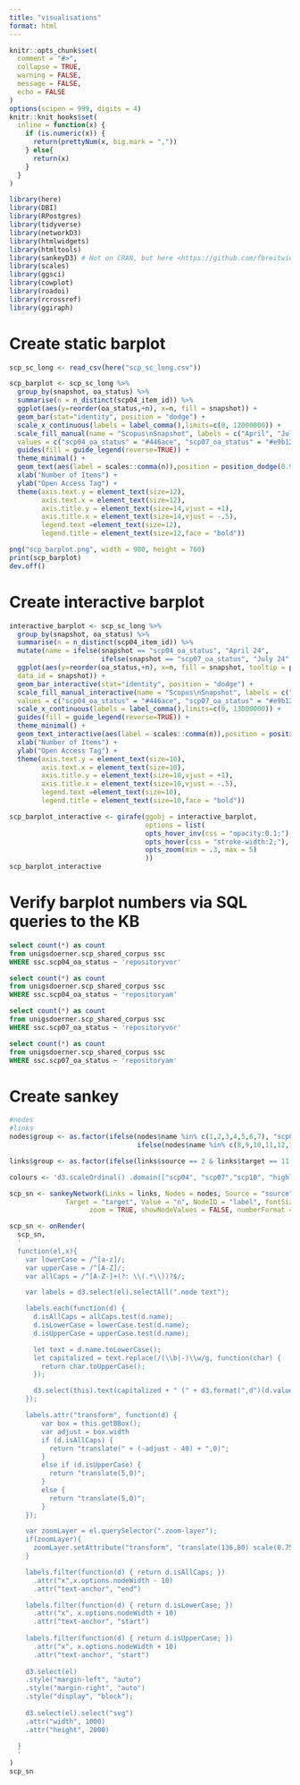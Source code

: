 ```yaml
---
title: "visualisations"
format: html
---
```


```r
knitr::opts_chunk$set(
  comment = "#>",
  collapse = TRUE,
  warning = FALSE,
  message = FALSE,
  echo = FALSE
)
options(scipen = 999, digits = 4)
knitr::knit_hooks$set(
  inline = function(x) {
    if (is.numeric(x)) {
      return(prettyNum(x, big.mark = ","))
    } else{
      return(x)
    }
  }
)
```

```r
library(here)
library(DBI)
library(RPostgres)
library(tidyverse)
library(networkD3)
library(htmlwidgets)
library(htmltools)
library(sankeyD3) # Not on CRAN, but here <https://github.com/fbreitwieser/sankeyD3>
library(scales)
library(ggsci)
library(cowplot)
library(roadoi)
library(rcrossref)
library(ggiraph)
```

# Create static barplot

```r
scp_sc_long <- read_csv(here("scp_sc_long.csv"))
```


```r
scp_barplot <- scp_sc_long %>%
  group_by(snapshot, oa_status) %>%
  summarise(n = n_distinct(scp04_item_id)) %>%
  ggplot(aes(y=reorder(oa_status,+n), x=n, fill = snapshot)) +
  geom_bar(stat="identity", position = "dodge") +
  scale_x_continuous(labels = label_comma(),limits=c(0, 12000000)) +
  scale_fill_manual(name = "Scopus\nSnapshot", labels = c("April", "July", "October"),
  values = c("scp04_oa_status" = "#446ace", "scp07_oa_status" = "#e9b121", "scp10_oa_status" = "#fd725d")) +
  guides(fill = guide_legend(reverse=TRUE)) +
  theme_minimal() +
  geom_text(aes(label = scales::comma(n)),position = position_dodge(0.95), size = 5, hjust = -.2, vjust = 0.5) +
  xlab("Number of Items") +
  ylab("Open Access Tag") +
  theme(axis.text.y = element_text(size=12),
        axis.text.x = element_text(size=12),
        axis.title.y = element_text(size=14,vjust = +1),
        axis.title.x = element_text(size=14,vjust = -.5),
        legend.text =element_text(size=12),
        legend.title = element_text(size=12,face = "bold"))

png("scp_barplot.png", width = 980, height = 760)
print(scp_barplot)
dev.off()
```

# Create interactive barplot

```r
interactive_barplot <- scp_sc_long %>%
  group_by(snapshot, oa_status) %>%
  summarise(n = n_distinct(scp04_item_id)) %>%
  mutate(name = ifelse(snapshot == "scp04_oa_status", "April 24",
                       ifelse(snapshot == "scp07_oa_status", "July 24","October 24"))) %>%
  ggplot(aes(y=reorder(oa_status,+n), x=n, fill = snapshot, tooltip = paste0("Number of Items: ", formatC(n, big.mark = ","), "\n", "Snapshot: ",name),
  data_id = snapshot)) +
  geom_bar_interactive(stat="identity", position = "dodge") +
  scale_fill_manual_interactive(name = "Scopus\nSnapshot", labels = c("April 24", "July 24", "October 24"),
  values = c("scp04_oa_status" = "#446ace", "scp07_oa_status" = "#e9b121", "scp10_oa_status" = "#fd725d")) +
  scale_x_continuous(labels = label_comma(),limits=c(0, 13000000)) +
  guides(fill = guide_legend(reverse=TRUE)) +
  theme_minimal() +
  geom_text_interactive(aes(label = scales::comma(n)),position = position_dodge(0.95), size = 3, hjust = -.2, vjust = 0.5) +
  xlab("Number of Items") +
  ylab("Open Access Tag") +
  theme(axis.text.y = element_text(size=10),
        axis.text.x = element_text(size=10),
        axis.title.y = element_text(size=10,vjust = +1),
        axis.title.x = element_text(size=10,vjust = -.5),
        legend.text =element_text(size=10),
        legend.title = element_text(size=10,face = "bold"))

scp_barplot_interactive <- girafe(ggobj = interactive_barplot,
                                  options = list(
                                  opts_hover_inv(css = "opacity:0.1;"),
                                  opts_hover(css = "stroke-width:2;"),
                                  opts_zoom(min = .3, max = 5)
                                  ))
scp_barplot_interactive
```

# Verify barplot numbers via SQL queries to the KB

```sql
select count(*) as count
from unigsdoerner.scp_shared_corpus ssc 
WHERE ssc.scp04_oa_status ~ 'repositoryvor'
```

```sql
select count(*) as count
from unigsdoerner.scp_shared_corpus ssc
WHERE ssc.scp04_oa_status ~ 'repositoryam'
```

```sql
select count(*) as count
from unigsdoerner.scp_shared_corpus ssc
WHERE ssc.scp07_oa_status ~ 'repositoryvor'
```

```sql
select count(*) as count
from unigsdoerner.scp_shared_corpus ssc
WHERE ssc.scp07_oa_status ~ 'repositoryam'
```


# Create sankey

```r
#nodes
#links
nodes$group <- as.factor(ifelse(nodes$name %in% c(1,2,3,4,5,6,7), "scp04", 
                                ifelse(nodes$name %in% c(8,9,10,11,12,13,14), "scp07", "scp10")))

links$group <- as.factor(ifelse(links$source == 2 & links$target == 11 | links$source == 2 & links$target == 7 | links$source == 5 & links$target == 11 | links$source == 5 & links$target == 7 | links$source == 9 & links$target == 18 | links$source == 13 & links$target == 18 | links$source == 9 & links$target == 14 | links$source == 13 & links$target == 14, "highlight", ifelse(links$source == 4 & links$target == 10, "highlight_2","plain")))

colours <- 'd3.scaleOrdinal() .domain(["scp04", "scp07","scp10", "highlight","highlight_2","plain"]) .range(["#446ace","#e9b121", "#fd725d", "#40a954","#97bbf5ff","#e5e5e5"])'

scp_sn <- sankeyNetwork(Links = links, Nodes = nodes, Source = "source",
              Target = "target", Value = "n", NodeID = "label", fontSize = 12, nodePadding = 20, 
                    zoom = TRUE, showNodeValues = FALSE, numberFormat = ",d", fontFamily = "sans-serif", iterations=0,NodeGroup="group", LinkGroup = "group", colourScale = colours,dragX = TRUE,dragY = TRUE, xAxisDomain = c("Scopus (April)","Scopus (July)","Scopus (October)"),xScalingFactor = .8, height = 700, width = 700)

scp_sn <- onRender(
  scp_sn,
  '
  function(el,x){
    var lowerCase = /^[a-z]/;
    var upperCase = /^[A-Z]/;
    var allCaps = /^[A-Z-]+(?: \\(.*\\))?$/;

    var labels = d3.select(el).selectAll(".node text");

    labels.each(function(d) {
      d.isAllCaps = allCaps.test(d.name);
      d.isLowerCase = lowerCase.test(d.name);
      d.isUpperCase = upperCase.test(d.name);

      let text = d.name.toLowerCase();
      let capitalized = text.replace(/(\\b|-)\\w/g, function(char) {
        return char.toUpperCase();
      });

      d3.select(this).text(capitalized + " (" + d3.format(",d")(d.value) + ")");
    });

    labels.attr("transform", function(d) {
        var box = this.getBBox();
        var adjust = box.width 
        if (d.isAllCaps) {
          return "translate(" + (-adjust - 40) + ",0)";
        }
        else if (d.isUpperCase) {
          return "translate(5,0)";
        }
        else {
          return "translate(5,0)";
        }
    });

    var zoomLayer = el.querySelector(".zoom-layer");
    if(zoomLayer){
      zoomLayer.setAttribute("transform", "translate(136,80) scale(0.75)");
    }

    labels.filter(function(d) { return d.isAllCaps; })
      .attr("x",x.options.nodeWidth - 10)
      .attr("text-anchor", "end")

    labels.filter(function(d) { return d.isLowerCase; })
      .attr("x", x.options.nodeWidth + 10)
      .attr("text-anchor", "start")
    
    labels.filter(function(d) { return d.isUpperCase; })
      .attr("x", x.options.nodeWidth + 10)
      .attr("text-anchor", "start")
    
    d3.select(el)
    .style("margin-left", "auto")
    .style("margin-right", "auto")
    .style("display", "block");
    
    d3.select(el).select("svg")
    .attr("width", 1000)
    .attr("height", 2000)
    
  }
  '
)
scp_sn
```
